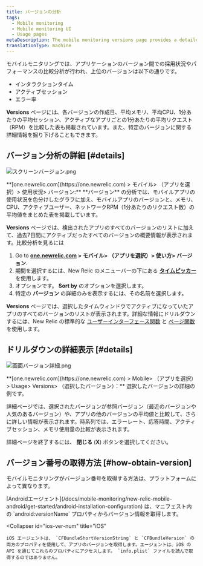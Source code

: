 ```yaml
---
title: バージョンの分析
tags:
  - Mobile monitoring
  - Mobile monitoring UI
  - Usage pages
metaDescription: The mobile monitoring versions page provides a detailed 7-day comparative analysis between versions of your mobile app.
translationType: machine
---
```


モバイルモニタリングでは、アプリケーションのバージョン間での採用状況やパフォーマンスの比較分析が行われ、上位のバージョンは以下の通りです。

* インタラクションタイム
* アクティブセッション
* エラー率

**Versions** ページには、各バージョンの作成日、平均メモリ、平均CPU、1分あたりの平均セッション、アクティブなアプリごとの1分あたりの平均リクエスト（RPM）を比較した表も掲載されています。また、特定のバージョンに関する詳細情報を掘り下げることもできます。

## バージョン分析の詳細 [#details]

![スクリーンバージョン.png](./images/screen-versions_0.png "スクリーンバージョン.png")

<figcaption>
  **[one.newrelic.com](https://one.newrelic.com) > モバイル> （アプリを選択）> 使用状況> バージョン:** **バージョン** の分析では、モバイルアプリの使用状況を色分けしたグラフに加え、モバイルアプリのバージョンと、メモリ、CPU、アクティブユーザー、ネットワークRPM（1分あたりのリクエスト数）の平均値をまとめた表を掲載しています。
</figcaption>

**Versions** ページでは、検出されたアプリのすべてのバージョンのリストに加えて、過去7日間にアクティブだったすべてのバージョンの概要情報が表示されます。比較分析を見るには

1. Go to **[one.newrelic.com](https://one.newrelic.com) > モバイル> （アプリを選択）> 使い方> バージョン**.
2. 期間を選択するには、New Relic のメニューバーの下にある [**タイムピッカー**](/docs/site/timepicker-setting-time-periods-to-view-data) を使用します。
3. オプションです。 **Sort by** のオプションを選択します。
4. 特定の **バージョン** の詳細のみを表示するには、その名前を選択します。

**Versions** ページでは、選択したタイムウィンドウでアクティブになっていたアプリのすべてのバージョンのリストが表示されます。詳細な情報にドリルダウンするには、New Relic の標準的な [ユーザーインターフェース関数](/docs/accounts-partnerships/education/getting-started-new-relic/new-relic-user-interface) と [ページ関数](/docs/accounts-partnerships/education/getting-started-new-relic/standard-dashboard-features) を使用します。

## ドリルダウンの詳細表示 [#details]

![画面バージョン詳細.png](./images/screen-versions-details_0.png "画面バージョン詳細.png")

<figcaption>
  **[one.newrelic.com](https://one.newrelic.com) > Mobile> （アプリを選択）> Usage> Versions> （選択したバージョン）：** 選択したバージョンの詳細の例です。
</figcaption>

詳細ページでは、選択されたバージョンが参照バージョン（最近のバージョンや人気のあるバージョン）や、アプリの他のバージョンの平均値と比較して、さらに詳しい情報が表示されます。時系列では、エラーレート、応答時間、アクティブセッション、メモリ使用量の比較が表示されます。

詳細ページを終了するには、 **閉じる** (**X**) ボタンを選択してください。

## バージョン番号の取得方法 [#how-obtain-version]

モバイルモニタリングがバージョン番号を取得する方法は、プラットフォームによって異なります。

<CollapserGroup>
  <Collapser
    id="android-ver-num"
    title="Android"
  >
    [Androidエージェント](/docs/mobile-monitoring/new-relic-mobile-android/get-started/android-installation-configuration) は、マニフェスト内の `android:versionName` プロパティからバージョン情報を取得します。
  </Collapser>

  <Collapser
    id="ios-ver-num"
    title="iOS"
  >
    iOS エージェントは、 `CFBundleShortVersionString` と `CFBundleVersion` の両方のプロパティを使用して、アプリのバージョンを取得します。エージェントは、iOS の API を通じてこれらのプロパティにアクセスします。 `info.plist` ファイルを読んで取得するのではありません。
  </Collapser>
</CollapserGroup>